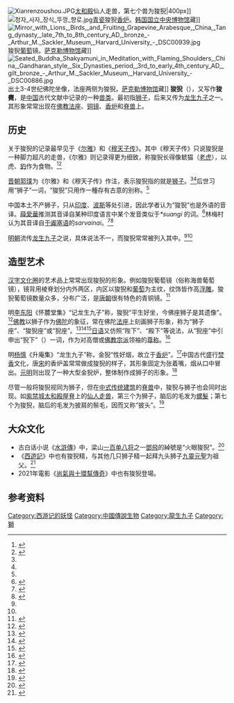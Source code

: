 [[File:Xianrenzoushou.JPG|thumb]][[太和殿|太和殿]]仙人走兽，第七个兽为狻猊|400px]]
[[File:청자_사자_장식_뚜껑_향로.jpg|thumb]][[青瓷|青瓷]]狻猊[[香炉|香炉]]。[[韩国国立中央博物馆|韩国国立中央博物馆]]藏]]
[[File:Mirror_with_Lions,_Birds,_and_Fruiting_Grapevine_Arabesque,_China,_Tang_dynasty,_late_7th_to_8th_century_AD,_bronze_-_Arthur_M._Sackler_Museum,_Harvard_University_-_DSC00939.jpg|thumb]]狻猊[[葡萄|葡萄]]镜。[[萨克勒博物馆|萨克勒博物馆]]藏]]
[[File:Seated_Buddha_Shakyamuni_in_Meditation_with_Flaming_Shoulders,_China,_Gandharan_style,_Six_Dynasties_period,_3rd_to_early_4th_century_AD,_gilt_bronze_-_Arthur_M._Sackler_Museum,_Harvard_University_-_DSC00886.jpg|thumb]]出土3-4世纪佛陀坐像，法座两侧为狻猊。[[萨克勒博物馆|萨克勒博物馆]]藏]]
'''狻猊'''（{{標音|拼音=suān ní|注音=ㄙㄨㄢ　ㄋㄧˊ}}），又写作'''狻麑'''，是[[中国|中国]]古代文献中记录的一种[[兽类|兽类]]。最初指[[狮子|狮子]]，后来又传为[[龙生九子|龙生九子]]之一。其形象常常出现在[[佛教|佛教]][[宝座|法座]]、[[铜镜|铜镜]]、[[香炉|香炉]]和[[脊兽|脊兽]]上。

== 历史 ==
关于狻猊的记录最早见于《[[尔雅|尔雅]]》和《[[穆天子传|穆天子传]]》。其中《穆天子传》只说狻猊是一种脚力超凡的走兽，《尔雅》则记录得更为细致，称狻猊长得像虦猫（[[老虎|老虎]]），以虎、[[豹|豹]]作为食物。<ref name=EY>{{cite book|title=尔雅|author1=郭璞(注)|author2=王世伟(校点)|location=上海|publisher=上海古籍出版社|year=2015|isbn=9787532574735}}</ref>{{rp|191}}<ref name=MTZZ>{{cite book|others=王天海(译注)|title=穆天子传全译·燕丹子全译|location=贵阳|publisher=贵州人民出版社|year=1997|isbn=7221044406}}</ref>{{rp|18}}

[[晋朝|晋朝]][[郭璞|郭璞]]为《尔雅》和《穆天子传》作注，表示狻猊指的就是[[狮子|狮子]]。<ref name=EY/>{{rp|191}}<ref name=MTZZ/>{{rp|21}}后世习用“狮子”一词，“狻猊”只用作一種存有古意的别称。<ref name=Schaefer/>{{rp|84}}

中国本土不产狮子，只从[[印度|印度]]、[[波斯|波斯]]等处引进，因此学者认为“狻猊”也是外语的音译。[[薛愛華|薛愛華]]推测其音译自某种印度语言中某个发音类似于''*suangi'' 的词。<ref name=Schaefer>{{cite book|first=Edward. W.|last=Schafer|title=''The Golden Peaches of Samarkand''|trans-title=撒马尔罕的金桃|location=Berkeley|publisher=University of California Press|year=1985|origyear=1963|isbn=0520054628}}</ref>{{rp|84}}林梅村认为其音译自[[于阗|于阗]][[塞语|塞语]]的''sarvainai''。<ref>{{cite book|author=林梅村|title=汉唐西域与中国文明|location=北京|publisher=文物出版社|year=1998|isbn=7501009872}}</ref>{{rp|89}}<ref>{{cite book|first=H. W.|last=Bailey|title=''Dictionary of Khotan Saka''|trans-title=于阗塞语词典|location=London, New York, Melbourne|publisher=Cambridge University Press|year=1979|isbn=0521217377}}</ref>{{rp|421}}<!--林梅村书中认为其音译自sarvana或sarauna，并引Bailey词典421页，但该页并无sarvana或sarauna，只有sarvainai和sarauva。-->

[[明朝|明朝]]流传[[龙生九子|龙生九子]]之说，具体说法不一，而狻猊常常被列入其中。<ref name=LDY/><ref name=YS/>

==造型艺术==
[[汉字文化圈|汉字文化圈]]的艺术品上常常出现狻猊的形象。例如狻猊葡萄镜（俗称海兽葡萄镜），镜背用棱脊划分内外两区，内区以狻猊和[[葡萄|葡萄]]为主纹，纹饰皆作高[[浮雕|浮雕]]。狻猊葡萄镜数量众多，分布广泛，是[[唐朝|唐朝]]很有特色的青铜镜。<ref>{{cite book|author=陈佩芬|title=中国青铜器全集 第16卷 铜镜|chapter=中国青铜镜发展概述|page=1-34|location=北京|publisher=文物出版社|year=1998|isbn=7501010447}}</ref>

明[[李东阳|李东阳]]《怀麓堂集》“记龙生九子”称，狻猊“平生好坐，今佛座狮子是其遗像”。<ref name=LDY>{{cite book|author=李东阳|title={{Cws|title=懷麓堂集·卷七十二|link=懷麓堂集_(四庫全書本)/卷072}}}}</ref>[[佛教|佛教]]以狮子作为[[佛陀|佛陀]]的象征，常在佛陀[[宝座|法座]]上刻画狮子形象，称为“狮子座”、“狻猊座”或“猊座”。<ref>{{cite book|author=尚永琪|title=莲花上的狮子：内陆欧亚的物种、图像与传说|location=北京|publisher=商务印书馆|year=2014|isbn=9787100104579}}</ref>{{rp|186}}<ref>{{cite book|author=陈怀宇|title=动物与中古政治宗教秩序|location=上海|publisher=上海古籍出版社|year=2012|isbn=978-7-5325-6191-9}}</ref>{{rp|242-249}}<ref>{{cite book|author=曾良|title=敦煌文献字义通释|location=厦门|publisher=厦门大学出版社|year=2001|isbn=7-5615-1726-2}}</ref>{{rp|111}}[[日语|日语]]又仿照“陛下”、“殿下”等说法，从“猊座”中引申出“猊下”（{{jpn|hg=げいか|rm=geika|link=no}}）一词，作为对高僧或[[佛教宗派|佛教宗派]]领袖的[[尊称|尊称]]。<ref>{{cite web|url=https://kotobank.jp/word/%E7%8C%8A%E4%B8%8B-488204|website=[[kotobank|kotobank]]|title=猊下|access-date=2020-07-04|archive-date=2021-02-18|archive-url=https://web.archive.org/web/20210218132752/https://kotobank.jp/word/%E7%8C%8A%E4%B8%8B-488204|dead-url=no}}</ref>

明[[杨慎|杨慎]]《升庵集》“龙生九子”称，金猊“性好烟，故立于[[香炉|香炉]]”。<ref name=YS>{{cite book|author=杨慎|title={{Cws|title=升菴集·卷八十一|link=升菴集_(四庫全書本)/卷81}}}}</ref>中国古代盛行[[焚香|焚香]]文化，唐[[宋朝|宋]]的香炉盖常常做成狻猊的样子，其形象固定为张着嘴，烟从口中冒出。[[元朝|元]][[明|明]]则出现了一种大型金猊炉，整体制作成狮子的形象。<ref>{{cite book|author=扬之水|title=古诗文名物新证 1|location=北京|publisher=紫禁城出版社|year=2004|page=40-84|isbn=7800474607|chapter=两宋香炉源流}}</ref>

尽管一般将狻猊视同为狮子，但在[[中国建筑|中式传统建筑]]的[[脊兽|脊兽]]中，狻猊与狮子也会同时出现。如[[紫禁城|紫禁城]][[太和殿|太和殿]][[屋脊|屋脊]]上的[[仙人走兽|仙人走兽]]<noinclude></noinclude>，第三个为狮子，脑后的毛发为[[佛教用语列表#螺髮|螺髮]]；第七个为狻猊，脑后的毛发为披肩的鬃毛，因而又称“披头”。<ref>{{cite book|author=李剑平(编著)|title=中国古建筑名词图解辞典|location=太原|publisher=山西科学技术出版社|year=2011|isbn=9787537731591}}</ref>{{rp|200}}

== 大众文化 ==
* 古白话小说《[[水滸傳|水滸傳]]》中，梁山[[一百单八将|一百单八将]]之一[[鄧飛_(水滸傳)|鄧飛]]的綽號是“火眼狻猊”。<ref>{{cite book|author=施耐庵|title={{Cws|title=水浒传·锦豹子小径逢戴宗 病关索长街遇石秀|link=水滸傳_(120回本)/第044回}}}}</ref>
* 《[[西遊記|西遊記]]》中也有狻猊精，与其他几只狮子精一起拜九头狮子[[九靈元聖|九靈元聖]]为祖父。<ref>{{cite book|author=吴承恩|title={{Cws|title=西游记·师狮授受同归一 盗道缠禅静九灵|link=西遊記/第090回}}}}</ref>
* 2021年電影《[[尚氣與十環幫傳奇|尚氣與十環幫傳奇]]》中也有狻猊登場。

== 参考资料 ==
{{reflist}}

{{龙生九子}}

[[Category:西游记的妖怪|Category:西游记的妖怪]]
[[Category:中國傳說生物|Category:中國傳說生物]]
[[Category:龍生九子|Category:龍生九子]]
[[Category:獅|Category:獅]]